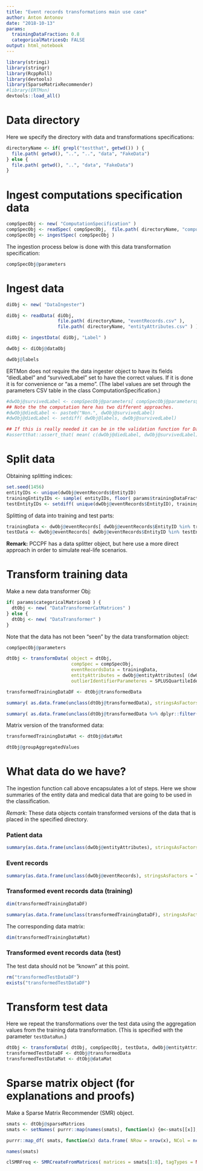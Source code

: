```yaml
---
title: "Event records transformations main use case"
author: Anton Antonov
date: "2018-10-13"
params:
  trainingDataFraction: 0.8
  categoricalMatricesQ: FALSE
output: html_notebook
---
```


```r
library(stringi)
library(stringr)
library(RcppRoll)
library(devtools)
library(SparseMatrixRecommender)
#library(ERTMon)
devtools::load_all()
```


# Data directory

Here we specify the directory with data and transformations specifications:

```r
directoryName <- if( grepl("testthat", getwd()) ) { 
  file.path( getwd(), "..", "..", "data", "FakeData") 
} else { 
  file.path( getwd(), "..", "data", "FakeData")
}
```


# Ingest computations specification data

```r
compSpecObj <- new( "ComputationSpecification" )
compSpecObj <- readSpec( compSpecObj,  file.path( directoryName, "computationSpecification.csv" ) )  
compSpecObj <- ingestSpec( compSpecObj )
```

The ingestion process below is done with this data transformation specification:

```r
compSpecObj@parameters
```

# Ingest data

```r
diObj <- new( "DataIngester")

diObj <- readData( diObj, 
                   file.path( directoryName, "eventRecords.csv" ),
                   file.path( directoryName, "entityAttributes.csv" ) )

diObj <- ingestData( diObj, "Label" )

dwObj <- diObj@dataObj
```

```r
dwObj@labels
```

ERTMon does not require the data ingester object to have its fields "diedLabel" and "survivedLabel" set to have the correct values.
If it is done it is for convenience or "as a memo". 
(The label values are set through the parameters CSV table in the class ComputationSpecification.)

```r
#dwObj@survivedLabel <- compSpecObj@parameters[ compSpecObj@parameters$Variable == "Label", "Critical.label"]
## Note the the computation here has two different approaches.
#dwObj@diedLabel <- paste0("Non.", dwObj@survivedLabel)
#dwObj@diedLabel <- setdiff( dwObj@labels, dwObj@survivedLabel)
```

```r
## If this is really needed it can be in the validation function for DataWrapper.
#assertthat::assert_that( mean( c(dwObj@diedLabel, dwObj@survivedLabel) %in% dwObj@labels ) == 1 )
```

# Split data

Obtaining splitting indices: 

```r
set.seed(1456)
entityIDs <- unique(dwObj@eventRecords$EntityID)
trainingEntityIDs <- sample( entityIDs, floor( params$trainingDataFraction * length(entityIDs) ) )
testEntityIDs <- setdiff( unique(dwObj@eventRecords$EntityID), trainingEntityIDs )
```

Splitting of data into training and test parts:

```r
trainingData <- dwObj@eventRecords[ dwObj@eventRecords$EntityID %in% trainingEntityIDs, ]
testData <- dwObj@eventRecords[ dwObj@eventRecords$EntityID %in% testEntityIDs, ]
```
   
**Remark:** PCCPF has a data splitter object, but here use a more direct approach in order to simulate real-life scenarios.

# Transform training data

Make a new data transformer Obj:

```r
if( params$categoricalMatricesQ ) {
  dtObj <- new( "DataTransformerCatMatrices" )
} else {
  dtObj <- new( "DataTransformer" )
}
```

Note that the data has not been "seen" by the data transformation object:

```r
compSpecObj@parameters
```

```r
dtObj <- transformData( object = dtObj, 
                        compSpec = compSpecObj, 
                        eventRecordsData = trainingData, 
                        entityAttributes = dwObj@entityAttributes[ (dwObj@entityAttributes$EntityID %in% trainingEntityIDs), ], 
                        outlierIdentifierParameteres = SPLUSQuartileIdentifierParameters) # also HampelIdentifierParameters or QuartileIdentifierParameters
```

```r
transformedTrainingDataDF <- dtObj@transformedData
```

```r
summary( as.data.frame(unclass(dtObj@transformedData), stringsAsFactors = T),  maxsum=20 )
```

```r
summary( as.data.frame(unclass(dtObj@transformedData %>% dplyr::filter( MatrixName == "HR.OutFrc" )), stringsAsFactors = T) )
```

Matrix version of the transformed data:

```r
transformedTrainingDataMat <- dtObj@dataMat
```

  
```r
dtObj@groupAggregatedValues
```
  
# What data do we have?

The ingestion function call above encapsulates a lot of steps. 
Here we show summaries of the entity data and medical data that are going to be used in the classification.

*Remark:* These data objects contain transformed versions of the data that is placed in the specified directory.


### Patient data

```r
summary(as.data.frame(unclass(dwObj@entityAttributes), stringsAsFactors = T))
```

### Event records

```r
summary(as.data.frame(unclass(dwObj@eventRecords), stringsAsFactors = T))
```

### Transformed event records data (training)

```r
dim(transformedTrainingDataDF)
```

```r
summary(as.data.frame(unclass(transformedTrainingDataDF), stringsAsFactors = T), maxsum=12)
```
 
The corresponding data matrix:

```r
dim(transformedTrainingDataMat)
```
 
### Transformed event records data (test)

The test data should not be "known" at this point.

```r
rm("transformedTestDataDF")
exists("transformedTestDataDF")
```


# Transform test data

Here we repeat the transformations over the test data using the aggregation values from the training data transformation.
(This is specified with the parameter `testDataRun`.)

```r
dtObj <- transformData( dtObj, compSpecObj, testData, dwObj@entityAttributes[ dwObj@entityAttributes$EntityID %in% testEntityIDs, ], testDataRun = TRUE )
transformedTestDataDF <- dtObj@transformedData 
transformedTestDataMat <- dtObj@dataMat
```

# Sparse matrix object (for explanations and proofs)

Make a Sparse Matrix Recommender (SMR) object.

```r
smats <- dtObj@sparseMatrices
smats <- setNames( purrr::map(names(smats), function(x) {m<-smats[[x]]; colnames(m)<-paste(x,colnames(m)); m}), names(smats))
```

```r
purrr::map_df( smats, function(x) data.frame( NRow = nrow(x), NCol = ncol(x) ), .id = "MatrixName" )
```

```r
names(smats)
```

```r
clSMRFreq <- SMRCreateFromMatrices( matrices = smats[1:8], tagTypes = NULL, itemColumnName = "EntityID" )
```
